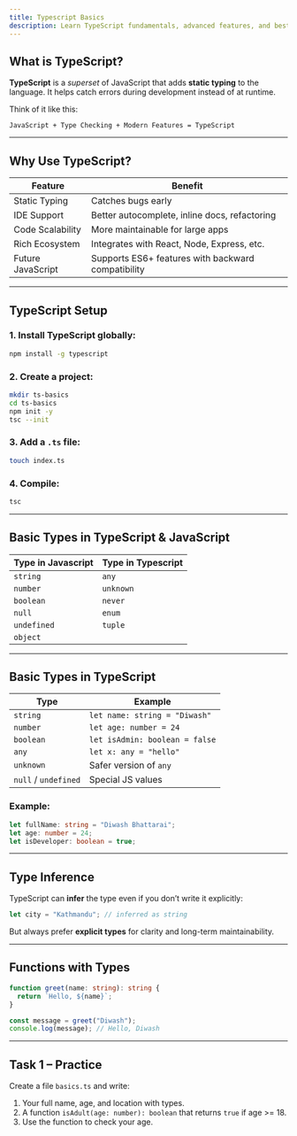 ```yaml
---
title: Typescript Basics
description: Learn TypeScript fundamentals, advanced features, and best practices for building robust applications.
---
```


## What is TypeScript?

**TypeScript** is a _superset_ of JavaScript that adds **static typing** to the language. It helps catch errors during development instead of at runtime.

Think of it like this:

```
JavaScript + Type Checking + Modern Features = TypeScript
```

---

## Why Use TypeScript?

| Feature           | Benefit                                            |
| ----------------- | -------------------------------------------------- |
| Static Typing     | Catches bugs early                                 |
| IDE Support       | Better autocomplete, inline docs, refactoring      |
| Code Scalability  | More maintainable for large apps                   |
| Rich Ecosystem    | Integrates with React, Node, Express, etc.         |
| Future JavaScript | Supports ES6+ features with backward compatibility |

---

## TypeScript Setup

### 1. Install TypeScript globally:

```bash
npm install -g typescript
```

### 2. Create a project:

```bash
mkdir ts-basics
cd ts-basics
npm init -y
tsc --init
```

### 3. Add a `.ts` file:

```bash
touch index.ts
```

### 4. Compile:

```bash
tsc
```

---

## Basic Types in TypeScript & JavaScript

| Type in Javascript | Type in Typescript |
| ------------------ | ------------------ |
| `string`           | `any`              |
| `number`           | `unknown`          |
| `boolean`          | `never`            |
| `null`             | `enum`             |
| `undefined`        | `tuple`            |
| `object`           |

---

## Basic Types in TypeScript

| Type                 | Example                        |
| -------------------- | ------------------------------ |
| `string`             | `let name: string = "Diwash"`  |
| `number`             | `let age: number = 24`         |
| `boolean`            | `let isAdmin: boolean = false` |
| `any`                | `let x: any = "hello"`         |
| `unknown`            | Safer version of `any`         |
| `null` / `undefined` | Special JS values              |

### Example:

```ts
let fullName: string = "Diwash Bhattarai";
let age: number = 24;
let isDeveloper: boolean = true;
```

---

## Type Inference

TypeScript can **infer** the type even if you don’t write it explicitly:

```ts
let city = "Kathmandu"; // inferred as string
```

But always prefer **explicit types** for clarity and long-term maintainability.

---

## Functions with Types

```ts
function greet(name: string): string {
  return `Hello, ${name}`;
}

const message = greet("Diwash");
console.log(message); // Hello, Diwash
```

---

## Task 1 – Practice

Create a file `basics.ts` and write:

1. Your full name, age, and location with types.
2. A function `isAdult(age: number): boolean` that returns `true` if age >= 18.
3. Use the function to check your age.
